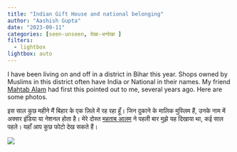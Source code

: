 ```yaml
---
title: "Indian Gift House and national belonging"
author: "Aashish Gupta"
date: "2023-09-11"
categories: [seen-unseen, देखा-अन्देखा ]
filters:
  - lightbox
lightbox: auto
---
```


I have been living on and off in a district in Bihar this year. Shops owned by Muslims in this district often have India or National in their names. My friend [Mahtab Alam](https://twitter.com/MahtabNama) had first this pointed out to me, several years ago. Here are some photos.

इस साल कुछ महीने मैं बिहार के एक ज़िले में रह रहा हूँ। जिन दुकाने के मालिक मुस्लिम हैं, उनके नाम में अक्सर इंडिया या नेशनल होता है। मेरे दोस्त [महताब आलम](https://twitter.com/MahtabNama) ने पहली बार मुझे यह दिखाया था, कई साल पहले। यहाँ आप कुछ फोटो देख सकते हैं।

![](indian_offset_text.jpg){fig-align="center"}

